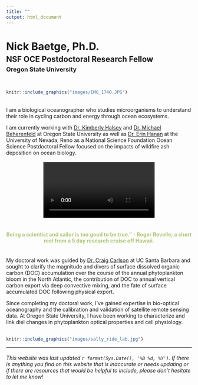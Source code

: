 ```yaml
---
title: ""
output: html_document
---
```

<h1 style="margin-bottom:5px;">Nick Baetge, Ph.D.</h1>
<h2 style="margin-top:5px; margin-bottom:5px;">NSF OCE Postdoctoral Research Fellow</h2>
<h3 style="margin-top:5px; margin-bottom:5px;">Oregon State University</h3>

\
```r
knitr::include_graphics("images/IMG_1740.JPG")
```
\
I am a biological oceanographer who studies microorganisms to understand their role in cycling carbon and energy through ocean ecosystems.

I am currently working with [Dr. Kimberly Halsey](https://kim.halsey.co) and [Dr. Michael Beherenfeld](https://sites.science.oregonstate.edu/ocean.productivity/) at Oregon State University as well as [Dr. Erin Hanan](https://erinhanan.com) at the University of Nevada, Reno as a National Science Foundation Ocean Science Postdoctoral Fellow focused on the impacts of wildfire ash deposition on ocean biology.
\
\
<center>![](movies/km2414.mov){ width=60% }
\
\
<h4 style="font-size: 14px; color: #AEC96F"> Being a scientist and sailor is too good to be true." - Roger Revelle; a short reel from a 5 day research cruise off Hawaii. </h4></center>
\
My doctoral work was guided by [Dr. Craig Carlson](https://carlson.eemb.ucsb.edu) at UC Santa Barbara and sought to clarify the magnitude and divers of surface dissolved organic carbon (DOC) accumulation over the course of the annual phytoplankton bloom in the North Atlantic, the contribution of DOC to annual vertical carbon export via deep convective mixing, and the fate of surface accumulated DOC following physical export.

Since completing my doctoral work, I've gained expertise in bio-optical oceanography and the calibration and validation of satellite remote sensing data. At Oregon State University, I have been working to characterize and link diel changes in phytoplankton optical properties and cell physiology. 
\
\
```r
knitr::include_graphics("images/sally_ride_lab.jpg")
```
----

###### This website was last updated `r format(Sys.Date(), '%B %d, %Y')`. If there is anything you find on this website that is inaccurate or needs updating or if there are resources that would be helpful to include, please don’t hesitate to let me know!


